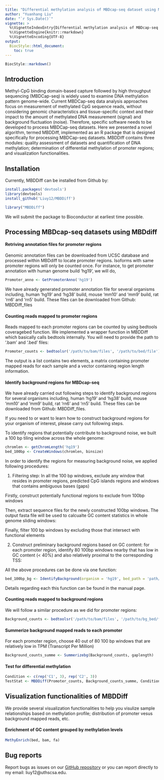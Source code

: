 ```yaml
---
title: "Differential methylation analysis of MBDcap-seq dataset using MBDDiff package"
author: "Yuanhang Liu"
date: "`r Sys.Date()`"
vignette: >
  %\VignetteIndexEntry{Differential methylation analysis of MBDcap-seq dataset using MBDDiff package}
  %\VignetteEngine{knitr::rmarkdown}
  %\VignetteEncoding{UTF-8} 
output: 
  BiocStyle::html_document:
    toc: true
---
```


```r
BiocStyle::markdown()
```

## Introduction 

Methyl-CpG binding domain-based capture
followed by high throughput sequencing (MBDCap-seq) is widely
used to examine DNA methylation pattern genome-wide. Current
MBDCap-seq data analysis approaches focus on measurement of
methylated CpG sequence reads, without considering genomic
characteristics and tissue-specific context and their impact to the
amount of methylated DNA measurement (signal) and background
fluctuation (noise). Therefore, specific software needs to be
developed to process MBDCap-seq datasets. Here we presented a
novel algorithm, termed MBDDiff, implemented as an R package that
is designed specifically for processing MBDCap-seq datasets.
MBDDiff contains three modules: quality assessment of datasets and
quantification of DNA methylation; determination of differential
methylation of promoter regions; and visualization functionalities.

## Installation 

Currently, MBDDiff can be installed from Github by: 
```r
install.packages('devtools')
library(devtools)
install_github('Liuy12/MBDDiff')
```
```r
library("MBDDiff")
```
We will submit the package to Bioconductor at earliest time possible. 

## Processing MBDcap-seq datasets using MBDdiff

#### Retriving annotation files for promoter regions

Genomic annotation files can be downloaded from UCSC database and processed within MBDdiff to locate promoter regions. Isoforms with same promoter regions will only be counted once. For instance, to get promoter annotation with human genome build 'hg19', we will do,

```r
Promoter_anno <- GetPromoterAnno('hg19')
```

We have already generated promoter annotation file for several organisms including, human 'hg19' and 'hg38' build, mouse 'mm10' and 'mm9' build, rat 'rn6' and 'rn5' build. These files can be downloaded from Github: MBDDiff_files

#### Counting reads mapped to promoter regions

Reads mapped to each promoter regions can be counted by using bedtools coveragebed function. We implemented a wrapper function in MBDDiff which basically calls bedtools internally. You will need to provide the path to '.bam' and '.bed' files:

```r
Promoter_counts <- bedtoolsr('/path/to/bam/files', '/path/to/bed/file')
```

The output is a list contains two elements, a matrix containing promoter mapped reads for each sample and a vector containing region length information. 

#### Identify background regions for MBDcap-seq

We have already carried out following steps to identify background regions for several organisms including, human 'hg19' and 'hg38' build, mouse 'mm10' and 'mm9' build, rat 'rn6' and 'rn5' build. These files can be downloaded from Github: MBDDiff_files. 

If you need to or want to learn how to construct background regions for your organism of interest, please carry out following steps.

To identify regions that potentially contribute to
background noise, we built a 100 bp tiling window across the
whole genome:

```r
chromlen <- getChromLength('hg19')
bed_100bp <- CreateWindows(chromlen, binsize)
```

In order to identify the regions
for measuring background noise, we applied following
procedures:

1. Filtering step: In all the 100 bp windows, exclude any
window that resides in promoter regions, predicted CpG
islands regions and windows that contains ambiguous bases
(gaps)

Firstly, construct potentially functional regions to exclude from 100bp windows

Then, extract sequence files for the newly constructed 100bp windows. The output fasta file will be used to calcualte GC content statistics in whole genome sliding windows:

Finally, filter 100 bp windows by excluding those that intersect with functional elements

2. Construct preliminary background regions based on GC
content: for each promoter region, identify 80 100bp
windows nearby that has low in GC content (< 40%) and
also relatively proximal to the corresponding TSS:

All the above procedures can be done via one function:

```r
bed_100bp_bg <- IdentifyBackground(organism = 'hg19', bed_path = 'path/to/bed', binsize = 100, promo_bed = Promoter_anno, cores = 4)
```

Details regarding each this function can be found in the manual page. 

#### Counting reads mapped to background regions

We will follow a similar procedure as we did for promoter regions:

```r
Background_counts <- bedtoolsr('/path/to/bam/files', '/path/to/bg_bed/file')
```

#### Summerize background mapped reads to each promoter

For each promoter region, choose 40 out of
80 100 bp windows that are relatively low in TPM (Transcript Per Million)

```r
Background_counts_summe <- Summerizebg(Background_counts, gaplength)
```

#### Test for differential methylation 

```r
Condition <- c(rep('C1', 3), rep('C2', 3))
TestStat <- MBDDiff(Promoter_counts, Background_counts_summe, Condition)
```

## Visualization functionalities of MBDDiff

We provide several visualization functionalities to help you visulize sample relationships based on methylation profile; distribution of promoter vesus background mapped reads, etc. 

#### Enrichment of GC content grouped by methylation levels

```r
MethyEnrich(bed, bam, fa)
```



## Bug reports
Report bugs as issues on our [GitHub repository](https://github.com/Liuy12/MBDDiff/issues) or you can report directly to my email: liuy12@uthscsa.edu.